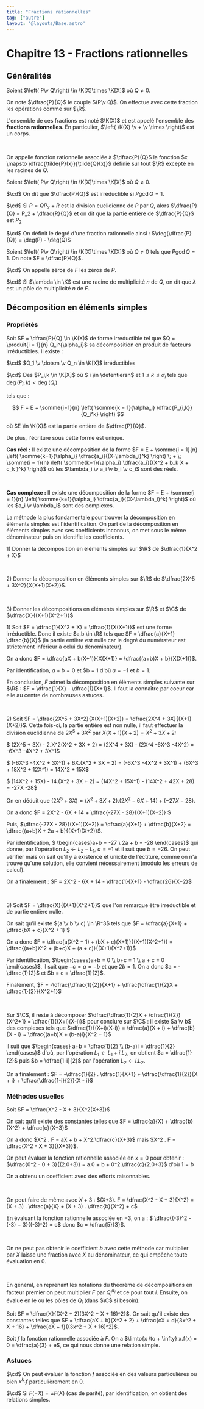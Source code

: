 ```yaml
---
title: "Fractions rationnelles"
tag: ["autre"]
layout: '@layouts/Base.astro'
---
```



# Chapitre 13 - Fractions rationnelles

<Tableofcontents />

## Généralités

<Item type='defprop' titre='corps des fractions rationnelles' tag="admis">

Soient $\left( P\v Q\right) \in \K[X]\times \K[X]$ où $Q \neq 0$.

On note $\dfrac{P}{Q}$ le couple $(P\v Q)$. On effectue avec cette fraction les opérations comme sur $\R$.

L'ensemble de ces fractions est noté $\K(X)$ et est appelé l'ensemble des **fractions rationnelles**. En particulier, $\left( \K(X) \v + \v \times \right)$ est un corps.


<br/>

On appelle fonction rationnelle associée à $\dfrac{P}{Q}$ la fonction $x \mapsto \dfrac{\tilde{P}(x)}{\tilde{Q}(x)}$ définie sur tout $\R$ excepté en les racines de $Q$.
</Item>


<Item type='definition' titre='forme irreductible et vocabulaire'>

Soient $\left( P\v Q\right) \in \K[X]\times \K[X]$ où $Q \neq 0$.

$\cd$ On dit que $\dfrac{P}{Q}$ est irréductible si $P \gcd Q = 1$.

$\cd$ Si $P = QP_2 + R$ est la division euclidienne de $P$ par $Q$, alors $\dfrac{P}{Q} = P_2 + \dfrac{R}{Q}$ et on dit que la partie entière de $\dfrac{P}{Q}$ est $P_2$


$\cd$ On définit le degré d'une fraction rationnelle ainsi : $\deg(\dfrac{P}{Q}) = \deg(P) - \deg(Q)$
</Item>


<Item type='definition' titre='zéros et pôles'>


Soient $\left( P\v Q\right) \in \K[X]\times \K[X]$ où $Q \neq 0$ tels que $P \gcd Q = 1$. On note $F = \dfrac{P}{Q}$.

$\cd$ On appelle zéros de $F$ les zéros de $P$.

$\cd$ Si $\lambda \in \K$ est une racine de multiplicité $n$ de $Q$, on dit que $\lambda$ est un pôle de multiplicité $n$ de $F$.
</Item>

## Décomposition en éléments simples

### Propriétés

<Item type='theoreme' titre='décomposition en éléments simples' tag="admis">

Soit $F = \dfrac{P}{Q} \in \K(X)$ de forme irreductible tel que $Q = \produit{i = 1}{n} Q_i^{\alpha_i}$ sa décomposition en produit de facteurs irréductibles. Il existe :

$\cd$  $Q_1 \v \dotsm \v Q_n \in \K[X]$ irréductibles 

$\cd$ Des $P_i,k \in \K[X]$ où $ i \in \defentiersn$ et $1 \leqslant k \leqslant \alpha_i$ tels que $\deg(P_i,k) < \deg(Q_i)$

tels que :

$$
F = E + \somme{i=1}{n} \left( \somme{k = 1}{\alpha_i} \dfrac{P_{i,k}}{Q_i^k} \right)
$$

où $E \in \K(X)$ est la partie entière de $\dfrac{P}{Q}$.

De plus, l'écriture sous cette forme est unique.
</Item>


<Fil>

**Cas réel :** Il existe une décomposition de la forme $F = E + \somme{i = 1}{n} \left( \somme{k=1}{\alpha_i} \dfrac{a_i}{(X-\lambda_i)^k} \right) \; + \;  \somme{i = 1}{n} \left( \somme{k=1}{\alpha_i} \dfrac{a_i}{(X^2 + b_k X + c_k )^k} \right)$ où les $\lambda_i \v a_i \v b_i \v c_i$ sont des réels.


<br />

**Cas complexe :** Il existe une décomposition de la forme $F = E + \somme{i = 1}{n} \left( \somme{k=1}{\alpha_i} \dfrac{a_i}{(X-\lambda_i)^k} \right)$ où les $a_i \v \lambda_i$ sont des complexes.
</Fil>

<Remarque titre=''>

La méthode la plus fondamentale pour trouver la décomposition en éléments simples est l'identification. On part de la décomposition en éléments simples avec ses coefficients inconnus, on met sous le même dénominateur puis on identifie les coefficients.

</Remarque>


<Exercice titre=''>

1\) Donner la décomposition en éléments simples sur $\R$ de $\dfrac{1}{X^2 + X}$ 

<br/>

2\) Donner la décomposition en éléments simples sur $\R$ de $\dfrac{2X^5 + 3X^2}{X(X+1)(X+2)}$. 

<br/>

3\) Donner les décompositions en éléments simples sur $\R$ et $\C$ de $\dfrac{X}{(X+1)(X^2+1)}$
</Exercice>

<Hideable type='solution' titre=''>

1\) Soit $F = \dfrac{1}{X^2 + X} = \dfrac{1}{X(X+1)}$ est une forme irréductible. Donc il existe $a,b \in \R$ tels que $F = \dfrac{a}{X+1} \dfrac{b}{X}$ (la partie entière est nulle car le degré du numérateur est strictement inférieur à celui du dénominateur).

On a donc $F = \dfrac{aX + b(X+1)}{X(X+1)} = \dfrac{(a+b)X + b}{X(X+1)}$. 

Par identification, $a+b = 0$ et $b = 1 d'où $a = -1$ et $b = 1$.

En conclusion, $F$ admet la décomposition en éléments simples suivante sur $\R$ : $F = \dfrac{1}{X} - \dfrac{1}{X+1}$. Il faut la connaître par coeur car elle au centre de nombreuses astuces.

<br/>

2\) Soit $F = \dfrac{2X^5 + 3X^2}{X(X+1)(X+2)} = \dfrac{2X^4 + 3X}{(X+1)(X+2)}$. Cette fois-ci, la partie entière est non nulle, il faut effectuer la division euclidienne de $2X^5 + 3X^2$ par $X(X+1)(X+2) = X^2 + 3X + 2$:

$ (2X^5 + 3X) - 2.X^2(X^2 + 3X + 2) = (2X^4 + 3X) - (2X^4 -6X^3 -4X^2) = -6X^3 -4X^2 + 3X^1$

$ (-6X^3 -4X^2 + 3X^1) + 6X.(X^2 + 3X + 2) = (-6X^3 -4X^2 + 3X^1) + (6X^3 + 18X^2 + 12X^1) = 14X^2 + 15X$

$ (14X^2 + 15X) - 14.(X^2 + 3X + 2) = (14X^2 + 15X^1) - (14X^2 + 42X + 28) = -27X -28$

On en déduit que $(2X^5 + 3X) = (X^2 + 3X + 2) . (2X^2 - 6X + 14) + (-27X -28)$.

On a donc $F = 2X^2 - 6X + 14 + \dfrac{-27X - 28}{(X+1)(X+2)} $

Puis, $\dfrac{-27X - 28}{(X+1)(X+2)} = \dfrac{a}{X+1} + \dfrac{b}{X+2} = \dfrac{(a+b)X + 2a + b}{(X+1)(X+2)}$.

Par identification, $ \begin{cases}a+b = -27 \\ 2a + b = -28 \end{cases}$ qui donne, par l'opération $L_2 \leftarrow L_2 - L_1$, $a = -1$ et il suit que $b = -26$. On peut vérifier mais on sait qu'il y a existence et unicité de l'éctiture, comme on n'a trouvé qu'une solution, elle convient nécessairement (modulo les erreurs de calcul).

On a finalement : $F = 2X^2 - 6X + 14 - \dfrac{1}{X+1} - \dfrac{26}{X+2}$

<br/>

3\) Soit $F = \dfrac{X}{(X+1)(X^2+1)}$ que l'on remarque être irreductible et de partie entière nulle. 

On sait qu'il existe $(a \v b \v c) \in \R^3$ tels que $F = \dfrac{a}{X+1} + \dfrac{bX + c}{X^2 + 1} $

On a donc $F = \dfrac{a(X^2 + 1) + (bX + c)(X+1)}{(X+1)(X^2+1)} = \dfrac{(a+b)X^2 + (b+c)X + (a + c)}{(X+1)(X^2+1)}$

Par identification, $\begin{cases}a+b = 0 \\ b+c = 1 \\ a + c = 0 \end{cases}$, il suit que $-c = a = -b$ et que $2b = 1$. On a donc $a = -\dfrac{1}{2}$ et $b = c = \dfrac{1}{2}$.

Finalement, $F = -\dfrac{\dfrac{1}{2}}{X+1} + \dfrac{\dfrac{1}{2}X + \dfrac{1}{2}}{X^2+1}$

<br/>

Sur $\C$, il reste à décomposer $\dfrac{\dfrac{1}{2}X + \dfrac{1}{2}}{X^2+1} = \dfrac{1}{(X+i)(X-i)}$ pour conclure sur $\C$ : il existe $a \v b$ des complexes tels que $\dfrac{1}{(X+i)(X-i)} = \dfrac{a}{X + i} + \dfrac{b}{X - i} = \dfrac{(a+b)X + (b-a)i}{X^2 + 1}$

il suit que $\begin{cases} a+b = \dfrac{1}{2} \\ (b-a)i = \dfrac{1}{2} \end{cases}$ d'où, par l'opération $L_1 \leftarrow L_1 + i.L_2$, on obtient $a = \dfrac{1}{2}$ puis $b =  \dfrac{1-i}{2}$ par l'opération $L_2 \leftarrow i.L_2$.

On a finalement : $F = -\dfrac{1}{2} . \dfrac{1}{X+1} + \dfrac{\dfrac{1}{2}}{X + i} + \dfrac{\dfrac{1-i}{2}}{X - i}$

</Hideable>


### Méthodes usuelles

<Item type='methode' titre='exploiter les pôles'>


Soit $F = \dfrac{X^2 - X + 3}{X^2(X+3)}$

On sait qu'il existe des constantes telles que $F = \dfrac{a}{X} + \dfrac{b}{X^2} + \dfrac{c}{X+3}$

On a donc $X^2 . F = aX + b + X^2.\dfrac{c}{X+3}$ mais $X^2 . F = \dfrac{X^2 - X + 3}{(X+3)}$.

On peut évaluer la fonction rationnelle associée en $x = 0$ pour obtenir : $\dfrac{0^2 - 0 + 3}{(2.0+3)} = a.0 + b + 0^2.\dfrac{c}{2.0+3}$ d'où $1 = b$

On a obtenu un coefficient avec des efforts raisonnables.

<br/> 

On peut faire de même avec $X + 3$ : $(X+3). F = \dfrac{X^2 - X + 3}{X^2} = (X + 3) . \dfrac{a}{X} + (X + 3) . \dfrac{b}{X^2} + c$

En évaluant la fonction rationnelle associée en $-3$, on a : $ \dfrac{(-3)^2 - (-3) + 3}{(-3)^2} = c$ donc $c = \dfrac{5}{3}$. 

<br/>

On ne peut pas obtenir le coefficient $b$ avec cette méthode car multiplier par $X$ laisse une fraction avec $X$ au dénominateur, ce qui empêche toute évaluation en $0$.

<br/>

En général, en reprenant les notations du théorème de décompositions en facteur premier on peut multiplier $F$ par $Q_i^{\alpha_i}$ et ce pour tout $i$. Ensuite, on évalue en le ou les pôles de $Q_i$ (dans $\C$ si besoin).  
</Item>


<Item type='methode' titre='utiliser les limites'>

Soit $F = \dfrac{X}{(X^2 + 2)(3X^2 + X + 16)^2}$. On sait qu'il existe des constantes telles que $F = \dfrac{aX + b}{X^2 + 2} + \dfrac{cX + d}{3x^2 + X + 16} +  \dfrac{eX + f}{(3x^2 + X + 16)^2}$.

Soit $f$ la fonction rationnelle associée à $F$. On a $\limto{x \to + \infty} x.f(x) = 0 = \dfrac{a}{3} + e$, ce qui nous donne une relation simple.

</Item>

### Astuces

$\cd$ On peut évaluer la fonction $f$ associée en des valeurs particulières ou bien $x^k . f$ particulièrement en $0$.

$\cd$ Si $F(-X) = \pm F(X)$ (cas de parité), par identification, on obtient des relations simples.


<Footer />